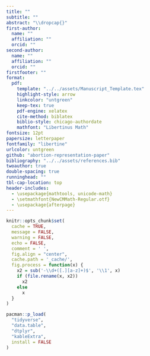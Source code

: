 ```yaml
---
title: ""
subtitle: ""
abstract: "\\dropcap{}"
first-author:
  name: ""
  affiliation: ""
  orcid: ""
second-author:
  name: ""
  affiliation: ""
  orcid: ""
firstfooter: ""
format: 
  pdf:
    template: "../../assets/Manuscript_Template.tex"
    highlight-style: arrow
    linkcolor: "untgreen"
    keep-tex: true
    pdf-engine: xelatex
    cite-method: biblatex
    biblio-style: chicago-authordate
    mathfont: "Libertinus Math"
fontsize: 12pt
papersize: letterpaper
fontfamily: "libertine"
urlcolor: untgreen
github: "abortion-representation-paper"
bibliography: "../../assets/references.bib"
twoauthor: true
double-spacing: true
runninghead: ""
tbl-cap-location: top
header-includes: 
  - \usepackage{mathtools, unicode-math}
  - \setmathfont{NewCMMath-Regular.otf}
  - \usepackage{afterpage}
---
```


```r
knitr::opts_chunk$set(
  cache = TRUE,
  message = FALSE,
  warning = FALSE,
  echo = FALSE,
  comment = ' ',
  fig.align = "center",
  cache.path = '_cache/',
  fig.process = function(x) {
    x2 = sub('-\\d+([.][a-z]+)$', '\\1', x)
    if (file.rename(x, x2))
      x2
    else
      x
  }
)

pacman::p_load(
  "tidyverse",
  "data.table",
  "dtplyr",
  "kableExtra",
  install = FALSE
)
```

\dropcap{}
